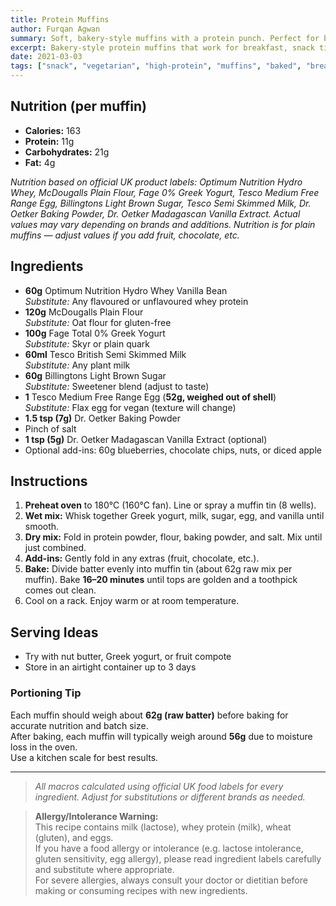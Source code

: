 ```yaml
---
title: Protein Muffins
author: Furqan Agwan
summary: Soft, bakery-style muffins with a protein punch. Perfect for breakfast or a snack.
excerpt: Bakery-style protein muffins that work for breakfast, snack time, or your gym bag stash.
date: 2021-03-03
tags: ["snack", "vegetarian", "high-protein", "muffins", "baked", "breakfast-friendly"]
---
```


## Nutrition (per muffin)

- **Calories:** 163
- **Protein:** 11g
- **Carbohydrates:** 21g
- **Fat:** 4g

_Nutrition based on official UK product labels: Optimum Nutrition Hydro Whey, McDougalls Plain Flour, Fage 0% Greek Yogurt, Tesco Medium Free Range Egg, Billingtons Light Brown Sugar, Tesco Semi Skimmed Milk, Dr. Oetker Baking Powder, Dr. Oetker Madagascan Vanilla Extract. Actual values may vary depending on brands and additions. Nutrition is for plain muffins — adjust values if you add fruit, chocolate, etc._

## Ingredients

- **60g** Optimum Nutrition Hydro Whey Vanilla Bean  
  _Substitute:_ Any flavoured or unflavoured whey protein
- **120g** McDougalls Plain Flour  
  _Substitute:_ Oat flour for gluten-free
- **100g** Fage Total 0% Greek Yogurt  
  _Substitute:_ Skyr or plain quark
- **60ml** Tesco British Semi Skimmed Milk  
  _Substitute:_ Any plant milk
- **60g** Billingtons Light Brown Sugar  
  _Substitute:_ Sweetener blend (adjust to taste)
- **1** Tesco Medium Free Range Egg (**52g, weighed out of shell**)  
  _Substitute:_ Flax egg for vegan (texture will change)
- **1.5 tsp (7g)** Dr. Oetker Baking Powder
- Pinch of salt
- **1 tsp (5g)** Dr. Oetker Madagascan Vanilla Extract (optional)
- Optional add-ins: 60g blueberries, chocolate chips, nuts, or diced apple

## Instructions

1. **Preheat oven** to 180°C (160°C fan). Line or spray a muffin tin (8 wells).
2. **Wet mix:** Whisk together Greek yogurt, milk, sugar, egg, and vanilla until smooth.
3. **Dry mix:** Fold in protein powder, flour, baking powder, and salt. Mix until just combined.
4. **Add-ins:** Gently fold in any extras (fruit, chocolate, etc.).
5. **Bake:** Divide batter evenly into muffin tin (about 62g raw mix per muffin). Bake **16–20 minutes** until tops are golden and a toothpick comes out clean.
6. Cool on a rack. Enjoy warm or at room temperature.

## Serving Ideas

- Try with nut butter, Greek yogurt, or fruit compote
- Store in an airtight container up to 3 days

### Portioning Tip

Each muffin should weigh about **62g (raw batter)** before baking for accurate nutrition and batch size.  
After baking, each muffin will typically weigh around **56g** due to moisture loss in the oven.  
Use a kitchen scale for best results.

---

> _All macros calculated using official UK food labels for every ingredient. Adjust for substitutions or different brands as needed._

> **Allergy/Intolerance Warning:**  
> This recipe contains milk (lactose), whey protein (milk), wheat (gluten), and eggs.  
> If you have a food allergy or intolerance (e.g. lactose intolerance, gluten sensitivity, egg allergy), please read ingredient labels carefully and substitute where appropriate.  
> For severe allergies, always consult your doctor or dietitian before making or consuming recipes with new ingredients.

